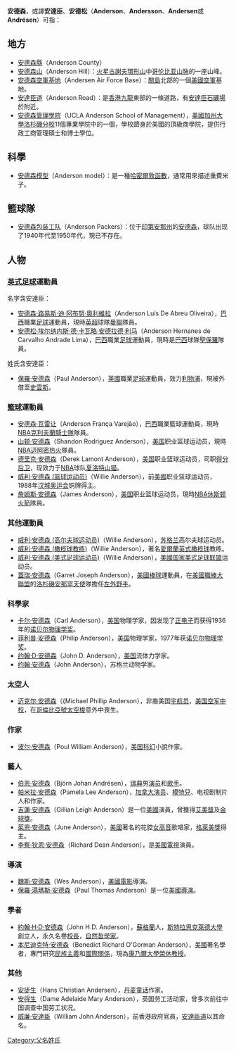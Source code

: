 '''安德森'''，或譯'''安達臣'''、'''安德松'''（'''Anderson'''、'''Andersson'''、'''Andersen'''或'''Andrésen'''）可指：

==地方==
*[[安德森縣|安德森縣]]（Anderson County）
*[[安德森山|安德森山]]（Anderson Hill）：[[火星|火星]][[古謝夫環形山|古謝夫環形山]]中[[哥伦比亚山脉|哥伦比亚山脉]]的一座山峰。
*[[安德森空軍基地|安德森空軍基地]]（Andersen Air Force Base）：[[關島|關島]]北部的一個[[美國空軍|美國空軍]]基地。
*[[安達臣道|安達臣道]]（Anderson Road）：是[[香港|香港]][[九龍|九龍]]東部的一條道路，有[[安達臣石礦場|安達臣石礦場]]於附近。
*[[安德森管理學院|安德森管理學院]]（UCLA Anderson School of Management），[[美國|美國]][[加州大學洛杉磯分校|加州大學洛杉磯分校]]11個專業學院中的一個，學校躋身於美國的頂級商學院，提供行政工商管理碩士和博士學位。

==科學==
*[[安德森模型|安德森模型]]（Anderson model）：是一種[[哈密爾敦函數|哈密爾敦函數]]，通常用來描述重費米子。

==籃球隊==
*[[安德森包装工队|安德森包装工队]]（Anderson Packers）：位于[[印第安那州|印第安那州]]的[[安德森_(印第安那州)|安德森]]，球队出现了1940年代至1950年代，現已不存在。 

==人物==
===[[英式足球|英式足球]]運動員===
;名字含安達臣：
*[[安德森·路易斯·迪·阿布努·奧利維拉|安德森·路易斯·迪·阿布努·奧利維拉]]（Anderson Luís De Abreu Oliveira），[[巴西|巴西]]職業[[足球|足球]]運動員，現時[[英超|英超]]球隊[[曼聯|曼聯]]隊員。
*[[埃尔纳内斯|安德松·埃尔纳内斯·德·卡瓦略·安德拉德·利马]]（Anderson Hernanes de Carvalho Andrade Lima），[[巴西|巴西]]職業[[足球|足球]]運動員，現時是[[巴西|巴西]]球隊[[聖保羅足球會|聖保羅]]隊員。

;姓氏含安達臣：
*[[保羅·安德森|保羅·安德森]]（Paul Anderson），[[英國|英國]]職業[[足球|足球]]運動員，效力[[利物浦足球會|利物浦]]，現被外借至[[史雲斯足球會|史雲斯]]。

===[[籃球|籃球]]運動員===
*[[安德森·瓦雷让|安德森·瓦雷让]]（Anderson França Varejão），[[巴西|巴西]]職業籃球運動員，現時[[NBA|NBA]][[克利夫蘭騎士隊|克利夫蘭騎士隊]]隊員。
*[[山顿·安德森|山顿·安德森]]（Shandon Rodriguez Anderson），[[美国|美国]]职业篮球运动员，現時[[NBA|NBA]][[迈阿密热火|迈阿密热火]]隊員。
*[[德里克·安德森|德里克·安德森]]（Derek Lamont Anderson），[[美国|美国]]职业篮球运动员，司职[[得分后卫|得分后卫]]，现效力于[[NBA|NBA]]球队[[夏洛特山猫|夏洛特山猫]]。
*[[威利·安德森_(篮球运动员)|威利·安德森 (篮球运动员)]]（Willie Anderson），前[[美國|美國]]职业篮球运动员，1988年[[汉城奥运会|汉城奥运会]]铜牌得主。
*[[詹姆斯·安德森|詹姆斯·安德森]]（James Anderson），[[美国|美国]]职业篮球运动员，現時[[NBA|NBA]][[休斯顿火箭|休斯顿火箭]]隊員。

===其他運動員===
*[[威利·安德森_(高尔夫球运动员)|威利·安德森 (高尔夫球运动员)]]（Willie Anderson），[[苏格兰|苏格兰]]高尔夫球运动员。
*[[威利·安德森_(橄榄球教练)|威利·安德森 (橄榄球教练)]]（Willie Anderson），著名[[愛爾蘭|愛爾蘭]][[英式橄榄球|英式橄榄球]]教练。
*[[威利·安德森_(美式足球运动员)|威利·安德森 (美式足球运动员)]]（Willie Anderson），[[美國|美國]][[国家美式足球联盟|国家美式足球联盟]]运动员。
*[[蓋瑞·安德森|蓋瑞·安德森]]（Garret Joseph Anderson），[[美國|美國]][[棒球|棒球]]運動員，在[[美國職棒大聯盟|美國職棒大聯盟]]的[[洛杉磯安那罕天使|洛杉磯安那罕天使]]隊擔任[[左外野手|左外野手]]。

===科學家===
*[[卡尔·安德森|卡尔·安德森]]（Carl Anderson），[[美国|美国]]物理学家，因发现了[[正电子|正电子]]而获得1936年的[[诺贝尔物理学奖|诺贝尔物理学奖]]。
*[[菲利普·安德森|菲利普·安德森]]（Philip Anderson），[[美国|美国]]物理学家，1977年获[[诺贝尔物理学奖|诺贝尔物理学奖]]。
*[[约翰·D·安德森|约翰·D·安德森]]（John D. Anderson），[[美国|美国]]流体力学家。
*[[约翰·安德森|约翰·安德森]]（John Anderson），苏格兰动物学家。

===太空人===
*[[迈克尔·安德森|迈克尔·安德森]]（{Michael Phillip Anderson），非裔美国[[宇航员|宇航员]]，[[美国空军|美国空军]][[中校|中校]]，在[[哥倫比亞號太空梭|哥倫比亞號太空梭]]意外中喪生。

===作家===
*[[波尔·安德森|波尔·安德森]]（Poul William Anderson），[[美国|美国]][[科幻|科幻]]小說作家。

===藝人===
*[[伯恩·安德森|伯恩·安德森]]（Björn Johan Andrésen），[[瑞典|瑞典]]男[[演员|演员]]和[[歌手|歌手]]。
*[[帕米拉·安德森|帕米拉·安德森]]（Pamela Lee Anderson），[[加拿大|加拿大]][[演员|演员]]、[[模特兒|模特兒]]、电视剧制片人和作家。
*[[吉蓮·安德森|吉蓮·安德森]]（Gillian Leigh Anderson）是一位[[美國|美國]]演員，曾獲得[[艾美獎|艾美獎]]及[[金球獎|金球獎]]。
*[[茱恩·安德森|茱恩·安德森]]（June Anderson），[[美國|美國]]著名的花腔[[女高音|女高音]]歌唱家，[[格萊美獎|格萊美獎]]得主。
*[[李察·狄恩·安德森|李察·狄恩·安德森]]（Richard Dean Anderson），是[[美國|美國]][[電視|電視]]演員。

===導演===
*[[魏斯·安德森|魏斯·安德森]]（Wes Anderson），[[美國|美國]][[電影|電影]]導演。
*[[保羅·湯瑪斯·安德森|保羅·湯瑪斯·安德森]]（Paul Thomas Anderson）是一位[[美國|美國]][[導演|導演]]。

===學者===
*[[約翰·H·D·安德森|約翰·H·D·安德森]]（John H.D. Anderson），[[蘇格蘭|蘇格蘭]]人，[[斯特拉思克萊德大學|斯特拉思克萊德大學]]創立人，永久名譽[[校長|校長]]，[[自然哲學家|自然哲學家]]。
*[[本尼迪克特·安德森|本尼迪克特·安德森]]（Benedict Richard O'Gorman Anderson），[[美國|美國]]著名學者，專門研究[[民族主義|民族主義]]和[[國際關係|國際關係]]，現為[[康乃爾大學|康乃爾大學]][[榮休教授|榮休教授]]。

===其他===
*[[安徒生|安徒生]]（Hans Christian Andersen），[[丹麦|丹麦]][[童话|童话]]作家。
*[[安得生|安得生]]（Dame Adelaide Mary Anderson），英国劳工活动家，曾多次前往中国调查中国劳工状况。
*[[威廉·安達臣|威廉·安達臣]]（William John Anderson），前香港政府官員，[[安達臣道|安達臣道]]以其命名。



{{disambig|Cat=三字譯名消歧義}}

[[Category:父名姓氏|Category:父名姓氏]]